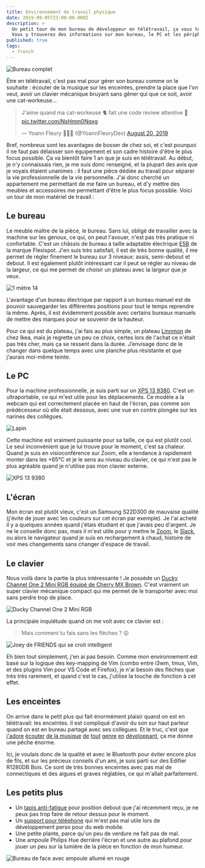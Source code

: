 ```yaml
---
title: Environnement de travail physique
date: 2019-09-05T23:00:00.000Z
description: >
  Un petit tour de mon bureau de développeur en télétravail, ça vous tente ?
  Vous y trouverez des informations sur mon bureau, le PC et les périphériques.
published: true
tags:
  - french
---
```


![Bureau complet](./bureau_complet.jpg)

Être en télétravail, c'est pas mal pour gérer son bureau comme on le souhaite&nbsp;: écouter de la
musique sur les enceintes, prendre la place que l'on veut, avoir un clavier mécanique bruyant
sans gêner qui que ce soit, avoir une cat-workeuse...

<blockquote class="twitter-tweet"><p lang="fr" dir="ltr">J&#39;aime quand ma cat-workeuse 🐈 fait une code review attentive 👀 <a href="https://t.co/NsHmm0Nqxg">pic.twitter.com/NsHmm0Nqxg</a></p>&mdash; Yoann Fleury 👨🏻‍💻 (@YoannFleuryDev) <a href="https://twitter.com/YoannFleuryDev/status/1163865728484806664?ref_src=twsrc%5Etfw">August 20, 2019</a></blockquote>

Bref, nombreux sont les avantages de bosser de chez soi, et c'est pourquoi il ne faut pas délaisser
son équipement et son cadre histoire d'être le plus focus possible. Ça va bientôt faire 1 an que je
suis en télétravail. Au début, je n'y connaissais rien, je me suis donc renseigné, et la plupart des
avis que je voyais étaient unanimes : il faut une pièce dédiée au travail pour séparer la vie
professionnelle de la vie personnelle. J'ai donc cherché un appartement me permettant de me faire
un bureau, et d'y mettre des meubles et accessoires me permettant d'être le plus focus possible.
Voici un tour de mon matériel de travail :

## Le bureau

Le meuble maître de la pièce, le bureau. Sans lui, obligé de travailler avec la machine sur les
genoux, ce qui, on peut l'avouer, n'est pas très pratique ni confortable. C'est un châssis de
bureau à taille adaptable électrique [E5B](https://www.amazon.fr/FLEXISPOT-Electrique-Assis-Debout-Inoxydable-Automatique/dp/B077JPC7PK)
de la marque Flexispot. J'en suis très satisfait, il est de très bonne qualité, il me permet de
régler finement le bureau sur 3 niveaux: assis, semi-debout et debout. Il est également plutôt
intéressant car il peut se régler au niveau de la largeur, ce qui me permet de choisir un plateau
avec la largeur que je veux.

![1 mètre 14](./bureau_debout_114cm.jpg)

L'avantage d'un bureau électrique par rapport à un bureau manuel est de pouvoir sauvegarder les
différentes positions pour tout le temps reprendre la même. Après, il est évidemment possible avec
certains bureaux manuels de mettre des marques pour se souvenir de la hauteur.

Pour ce qui est du plateau, j'ai fais au plus simple, un plateau [Linnmon](https://www.ikea.com/fr/fr/p/linnmon-plateau-brun-noir-10251352/)
de chez Ikea, mais je regrette un peu ce choix, certes lors de l'achat ce n'était pas très cher, mais ça se ressent
dans la durée. J’envisage donc de le changer dans quelque temps avec une planche plus résistante
et que j'aurais moi-même teinte.

## Le PC

Pour la machine professionnelle, je suis parti sur un [XPS 13 9380](https://www.dell.com/en-us/shop/laptops/13/spd/xps-13-9380-laptop).
C'est un ultraportable, ce qui m'est utile pour les déplacements. Ce modèle a la webcam qui est correctement placée en haut de
l'écran, pas comme son prédécesseur où elle était dessous, avec une vue en contre plongée sur les narines des collègues.

![Lapin](https://media.giphy.com/media/12hNWZe9HHFO80/giphy.gif)

Cette machine est vraiment puissante pour sa taille, ce qui est plutôt cool. Le seul inconvénient
que je lui trouve pour le moment, c'est sa chaleur. Quand je suis en visioconférence sur Zoom,
elle a tendance à rapidement monter dans les +65°C et je le sens au niveau du clavier, ce qui n'est
pas le plus agréable quand je n'utilise pas mon clavier externe.

![XPS 13 9380](./xps_13_9380.jpg)

## L'écran

Mon écran est plutôt vieux, c'est un Samsung S22D300 de mauvaise qualité (j'évite de jouer avec les
couleurs sur cet écran par exemple). Je l'ai acheté il y a quelques années quand j'étais étudiant et
que j'avais peu d'argent. Je ne le conseille donc pas, mais il m'est utile pour y mettre le [Zoom](https://zoom.us/),
le [Slack](https://slack.com/intl/fr-fr/), ou alors le navigateur quand je suis en rechargement à
chaud, histoire de voir mes changements sans changer d'espace de travail.

## Le clavier

Nous voilà dans la partie la plus intéressante ! Je possède un
[Ducky Channel One 2 Mini RGB équipé de Cherry MX Brown](https://shop.hardware.fr/fiche/AR201810250029.html).
C'est vraiment un super clavier mécanique compact qui me permet de le transporter avec moi sans perdre trop de place.

![Ducky Channel One 2 Mini RGB](./ducky.jpg)

La principale inquiétude quand on me voit avec ce clavier est : 

> Mais comment tu fais sans les flèches ? 😲

![Joey de FRIENDS qui se croit intelligent](https://media.giphy.com/media/W3a0zO282fuBpsqqyD/giphy.gif)

Eh bien tout simplement, j'en ai pas besoin. Comme mon environnement est basé sur la logique des
key-mapping de Vim (combo entre i3wm, tmux, Vim, et des plugins Vim pour VS Code et Firefox), je
n'ai besoin des flèches que très très rarement, et quand c'est le cas, j'utilise la touche de
fonction à cet effet.

## Les enceintes

On arrive dans le petit plus qui fait énormément plaisir quand on est en télétravail: les enceintes.
Il est compliqué d'avoir du son sur haut parleur quand on est en bureau partagé avec ses collègues.
Et le truc, c'est que
[j'adore](https://open.spotify.com/playlist/6tIPD04a91TK6tR9fSxWu7?si=eAs2ROmBRsabG71cSspsrg)
[écouter](https://open.spotify.com/playlist/6KA6z82U8tMIX722CbdCzj?si=wuZyFBaWSxuxev7Ue6V2KQ)
[de la musique](https://open.spotify.com/playlist/1xPEJgLzuHkQriUnfXedPF?si=3Rvexom8QYitAeNfWjW57g)
[de](https://open.spotify.com/playlist/4gVoERNykOYjewFfLWCXnd?si=h7ipJynXSLSfX_iRxBbqGA)
[tout](https://open.spotify.com/playlist/3QicXa9nD2AZKJrxWbzbxw?si=ADD3sxF3SK-JEm5aWfjsKA)
[genre](https://open.spotify.com/playlist/1APGGAfEig9dXsZr8OIsVM?si=b9xSJupdSq6Simg1sFxxgQ)
[en](https://open.spotify.com/playlist/6czL7oQHmWQtZGNy0kVnKb?si=HRfsi3VaSCm8fvA9KRPm3g)
[développant](https://open.spotify.com/playlist/58A3bBcIXXyJJFS9uyh0El?si=h1oNxGNpRtORDb8h3lZDmQ),
ça me donne une pêche énorme.

Ici, je voulais donc de la qualité et avec le Bluetooth pour éviter encore plus de fils, et sur les
précieux conseils d'un ami, je suis parti sur des Edifier R1280DB Bois. Ce sont de très bonnes
enceintes avec pas mal de connectiques et des aigues et graves réglables, ce qui m'allait
parfaitement.

## Les petits plus

* Un [tapis anti-fatigue](https://flexispot.com/standing-desk-anti-fatigue-mat-mt1-mt2) pour
  position debout que j'ai récemment reçu, je ne peux pas trop faire de retour dessus pour le moment.
* Un [support pour téléphone](https://www.ikea.com/fr/fr/p/bergenes-support-telephone-portable-tablette-bambou-10457999/)
  qui m'est pas mal utile lors de développement perso pour du web mobile.
* Une petite plante, parce qu'un peu de verdure ne fait pas de mal.
* Une ampoule Philips Hue derrière l'écran et une autre au plafond pour jouer un peu sur la lumière
  de la pièce en fonction de mon humeur.

![Bureau de face avec ampoule allumé en rouge](./bureau_complet_face_hue_on.jpg)